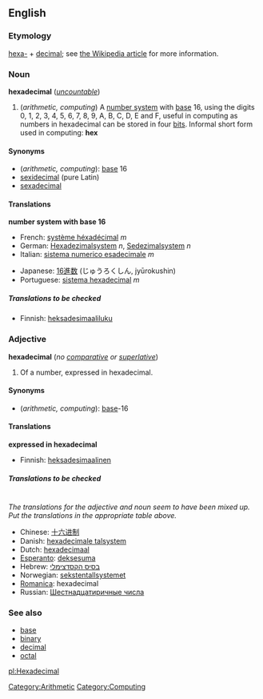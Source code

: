 {{wikipedia}}
==English==
===Etymology===
[[hexa-]] + [[decimal]]; see [[w:hexadecimal|the Wikipedia article]] for more information.

===Noun===
'''hexadecimal''' (''[[uncountable]]'')

#(''arithmetic, computing'') A [[number system]] with [[base]] 16, using the digits 0, 1, 2, 3, 4, 5, 6, 7, 8, 9, A, B, C, D, E and F, useful in computing as numbers in hexadecimal can be stored in four [[bit]]s.  Informal short form used in computing: '''hex'''
[[Category:Arithmetic]]
[[Category:Computing]]

====Synonyms====
*(''arithmetic, computing''): [[base]] 16
*[[sexidecimal]] (pure Latin)
*[[sexadecimal]]

====Translations====
'''number system with base 16'''
{{top}}
*French: [[système héxadécimal]] ''m''
*German: [[Hexadezimalsystem]] ''n'', [[Sedezimalsystem]] ''n''
*Italian: [[sistema numerico esadecimale]] ''m''
{{mid}}
*Japanese: [[16進数]] (じゅうろくしん, jyūrokushin)
*Portuguese: [[sistema hexadecimal]] ''m''
{{bottom}}

=====Translations to be checked=====
<!--Remove this section once all of the translations below have been moved into the tables above.-->
{{checktrans}}
*Finnish: [[heksadesimaaliluku]]

===Adjective===
'''hexadecimal''' (''no [[comparative]] or [[superlative]]'')

#Of a number, expressed in hexadecimal.

====Synonyms====
*(''arithmetic, computing''): [[base]]-16<!--the hyphen is required for the adjective-->

====Translations====

'''expressed in hexadecimal'''
{{top}}
*Finnish: [[heksadesimaalinen]]
{{mid}}
{{bottom}}

=====Translations to be checked=====
<!--Remove this section once all of the translations below have been moved into the tables above.-->
{{checktrans}}<br>
''The translations for the adjective and noun seem to have been mixed up.  Put the translations in the appropriate table above.''
*Chinese: [[十六进制]]
*Danish: [[hexadecimale talsystem]]
*Dutch: [[hexadecimaal]]
*[[Esperanto]]: [[deksesuma]]
*Hebrew: [[בסיס הקסדצימלי]]
*Norwegian: [[sekstentallsystemet]]
*[[Romanica]]: hexadecimal
*Russian: [[Шестнадцатиричные числа]]

===See also===
*[[base]]
*[[binary]]
*[[decimal]]
*[[octal]]

[[pl:Hexadecimal]]
